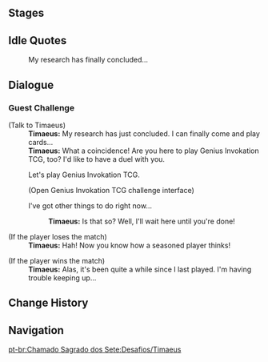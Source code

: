 {{Genius Invokation TCG Character Stages Intro}}

==Stages==
{{Genius Invokation TCG Stages/Detailed|Timaeus}}

==Idle Quotes==
{{Dialogue Start}}
:{{DIcon|Idle}} My research has finally concluded...
{{Dialogue End}}

==Dialogue==
===Guest Challenge===
{{Dialogue Start}}
;(Talk to Timaeus)
:'''Timaeus:''' My research has just concluded. I can finally come and play cards...
:'''Timaeus:''' What a coincidence! Are you here to play Genius Invokation TCG, too? I'd like to have a duel with you.
:{{DIcon|TCG}} Let's play Genius Invokation TCG.
:;(Open Genius Invokation TCG challenge interface)
:{{DIcon}} I've got other things to do right now...
::'''Timaeus:''' Is that so? Well, I'll wait here until you're done!

;(If the player loses the match)
:'''Timaeus:''' Hah! Now you know how a seasoned player thinks!

;(If the player wins the match)
:'''Timaeus:''' Alas, it's been quite a while since I last played. I'm having trouble keeping up...
{{Dialogue End}}

==Change History==
{{Change History|3.3}}

==Navigation==
{{Genius Invokation TCG Stages Navbox}}
[[pt-br:Chamado Sagrado dos Sete:Desafios/Timaeus]]